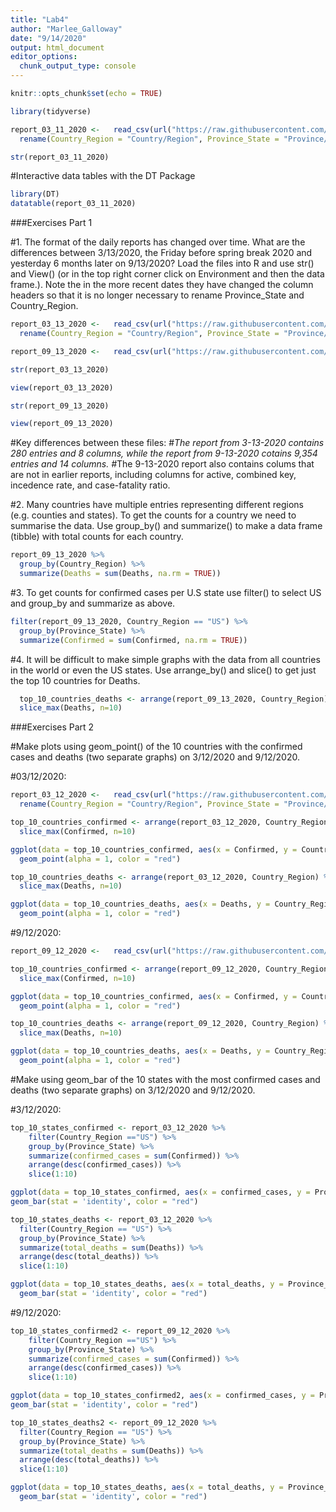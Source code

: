 ```yaml
---
title: "Lab4"
author: "Marlee_Galloway"
date: "9/14/2020"
output: html_document
editor_options: 
  chunk_output_type: console
---
```


```r
knitr::opts_chunk$set(echo = TRUE)
```

```r
library(tidyverse)
```

```r
report_03_11_2020 <-   read_csv(url("https://raw.githubusercontent.com/CSSEGISandData/COVID-19/master/csse_covid_19_data/csse_covid_19_daily_reports/03-11-2020.csv")) %>%
  rename(Country_Region = "Country/Region", Province_State = "Province/State")

```

```r
str(report_03_11_2020)
```

#Interactive data tables with the DT Package

```r
library(DT)
datatable(report_03_11_2020)
```

###Exercises Part 1

#1. The format of the daily reports has changed over time. What are the differences between 3/13/2020, the Friday before spring break 2020 and yesterday 6 months later on 9/13/2020? Load the files into R and use str() and View() (or in the top right corner click on Environment and then the data frame.). Note the in the more recent dates they have changed the column headers so that it is no longer necessary to rename Province_State and Country_Region.

```r
report_03_13_2020 <-   read_csv(url("https://raw.githubusercontent.com/CSSEGISandData/COVID-19/master/csse_covid_19_data/csse_covid_19_daily_reports/03-13-2020.csv")) %>%
  rename(Country_Region = "Country/Region", Province_State = "Province/State")
```

```r
report_09_13_2020 <-   read_csv(url("https://raw.githubusercontent.com/CSSEGISandData/COVID-19/master/csse_covid_19_data/csse_covid_19_daily_reports/09-13-2020.csv"))
```

```r
str(report_03_13_2020)
```

```r
view(report_03_13_2020)
```

```r
str(report_09_13_2020)
```

```r
view(report_09_13_2020)
```

#Key differences between these files:
#*The report from 3-13-2020 contains 280 entries and 8 columns, while the report from 9-13-2020 cotains 9,354 entries and 14 columns.
#*The 9-13-2020 report also contains colums that are not in earlier reports, including columns for active, combined key, incedence rate, and case-fatality ratio.

#2. Many countries have multiple entries representing different regions (e.g. counties and states). To get the counts for a country we need to summarise the data. Use group_by() and summarize() to make a data frame (tibble) with total counts for each country.

```r
report_09_13_2020 %>%
  group_by(Country_Region) %>%
  summarize(Deaths = sum(Deaths, na.rm = TRUE))
```

#3. To get counts for confirmed cases per U.S state use filter() to select US and group_by and summarize as above.

```r
filter(report_09_13_2020, Country_Region == "US") %>% 
  group_by(Province_State) %>%
  summarize(Confirmed = sum(Confirmed, na.rm = TRUE))
```

#4. It will be difficult to make simple graphs with the data from all countries in the world or even the US states. Use arrange_by() and slice() to get just the top 10 countries for Deaths.

```r
  top_10_countries_deaths <- arrange(report_09_13_2020, Country_Region) %>% 
  slice_max(Deaths, n=10)
```

###Exercises Part 2

#Make plots using geom_point() of the 10 countries with the confirmed cases and deaths (two separate graphs) on 3/12/2020 and 9/12/2020.

#03/12/2020:

```r
report_03_12_2020 <-   read_csv(url("https://raw.githubusercontent.com/CSSEGISandData/COVID-19/master/csse_covid_19_data/csse_covid_19_daily_reports/03-12-2020.csv")) %>%
  rename(Country_Region = "Country/Region", Province_State = "Province/State")
```

```r
top_10_countries_confirmed <- arrange(report_03_12_2020, Country_Region) %>% 
  slice_max(Confirmed, n=10)
```

```r
ggplot(data = top_10_countries_confirmed, aes(x = Confirmed, y = Country_Region)) +
  geom_point(alpha = 1, color = "red")
```

```r
top_10_countries_deaths <- arrange(report_03_12_2020, Country_Region) %>% 
  slice_max(Deaths, n=10)
```

```r
ggplot(data = top_10_countries_deaths, aes(x = Deaths, y = Country_Region)) +
  geom_point(alpha = 1, color = "red")
```

#9/12/2020:

```r
report_09_12_2020 <-   read_csv(url("https://raw.githubusercontent.com/CSSEGISandData/COVID-19/master/csse_covid_19_data/csse_covid_19_daily_reports/09-12-2020.csv"))
```

```r
top_10_countries_confirmed <- arrange(report_09_12_2020, Country_Region) %>% 
  slice_max(Confirmed, n=10)
```

```r
ggplot(data = top_10_countries_confirmed, aes(x = Confirmed, y = Country_Region)) +
  geom_point(alpha = 1, color = "red")
```

```r
top_10_countries_deaths <- arrange(report_09_12_2020, Country_Region) %>% 
  slice_max(Deaths, n=10)
```

```r
ggplot(data = top_10_countries_deaths, aes(x = Deaths, y = Country_Region)) +
  geom_point(alpha = 1, color = "red")
```

#Make using geom_bar of the 10 states with the most confirmed cases and deaths (two separate graphs) on 3/12/2020 and 9/12/2020.

#3/12/2020:

```r
top_10_states_confirmed <- report_03_12_2020 %>% 
    filter(Country_Region =="US") %>% 
    group_by(Province_State) %>% 
    summarize(confirmed_cases = sum(Confirmed)) %>% 
    arrange(desc(confirmed_cases)) %>% 
    slice(1:10)
```

```r
ggplot(data = top_10_states_confirmed, aes(x = confirmed_cases, y = Province_State)) +
geom_bar(stat = 'identity', color = "red")
```

```r
top_10_states_deaths <- report_03_12_2020 %>% 
  filter(Country_Region == "US") %>% 
  group_by(Province_State) %>% 
  summarize(total_deaths = sum(Deaths)) %>% 
  arrange(desc(total_deaths)) %>% 
  slice(1:10)
```

```r
ggplot(data = top_10_states_deaths, aes(x = total_deaths, y = Province_State)) +
  geom_bar(stat = 'identity', color = "red")
```

#9/12/2020:

```r
top_10_states_confirmed2 <- report_09_12_2020 %>% 
    filter(Country_Region =="US") %>% 
    group_by(Province_State) %>% 
    summarize(confirmed_cases = sum(Confirmed)) %>% 
    arrange(desc(confirmed_cases)) %>% 
    slice(1:10)
```

```r
ggplot(data = top_10_states_confirmed2, aes(x = confirmed_cases, y = Province_State)) +
geom_bar(stat = 'identity', color = "red")
```

```r
top_10_states_deaths2 <- report_09_12_2020 %>% 
  filter(Country_Region == "US") %>% 
  group_by(Province_State) %>% 
  summarize(total_deaths = sum(Deaths)) %>% 
  arrange(desc(total_deaths)) %>% 
  slice(1:10)
```

```r
ggplot(data = top_10_states_deaths, aes(x = total_deaths, y = Province_State)) +
  geom_bar(stat = 'identity', color = "red")
```

